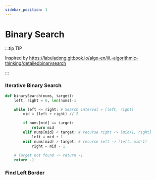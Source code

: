 ```yaml
---
sidebar_position: 1
---
```


# Binary Search

:::tip TIP 

Inspired by https://labuladong.gitbook.io/algo-en/iii.-algorithmic-thinking/detailedbinarysearch

:::

### Iterative Binary Search
```py 
def binarySearch(nums, target):
    left, right = 0, len(nums)-1

    while left <= right: # Search interval = [left, right]
        mid = (left + right) // 2

        if nums[mid] == target:
            return mid
        elif nums[mid] < target: # recurse right -> [mid+1, right]
            left = mid + 1
        elif nums[mid] > target: # recurse left -> [left, mid-1]
            right = mid - 1
    
    # Target not found -> return -1
    return -1
```

### Find Left Border